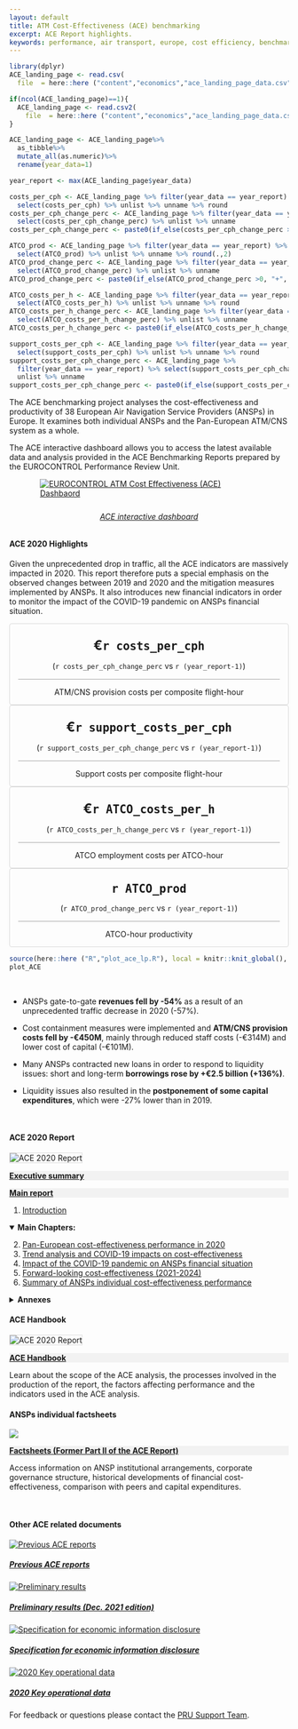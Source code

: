 ```yaml
---
layout: default
title: ATM Cost-Effectiveness (ACE) benchmarking
excerpt: ACE Report highlights.
keywords: performance, air transport, europe, cost efficiency, benchmarking
---
```



<style type="text/css">
.scorecard-box {
     <!-- margin-left: 30px;  -->
     <!-- margin-right: 30px;  -->
     padding: 0px;
     text-align: center;
     border: solid 1px #D9D9D9;
     border-radius: 4px

}


</style>

<!-- retrieve latest ACE data -->
```r
library(dplyr)
ACE_landing_page <- read.csv(
  file  = here::here ("content","economics","ace_landing_page_data.csv")) 

if(ncol(ACE_landing_page)==1){
  ACE_landing_page <- read.csv2(
    file  = here::here ("content","economics","ace_landing_page_data.csv")) 
}

ACE_landing_page <- ACE_landing_page%>%
  as_tibble%>%
  mutate_all(as.numeric)%>%
  rename(year_data=1)

year_report <- max(ACE_landing_page$year_data)

costs_per_cph <- ACE_landing_page %>% filter(year_data == year_report) %>%
  select(costs_per_cph) %>% unlist %>% unname %>% round
costs_per_cph_change_perc <- ACE_landing_page %>% filter(year_data == year_report) %>%
  select(costs_per_cph_change_perc) %>% unlist %>% unname 
costs_per_cph_change_perc <- paste0(if_else(costs_per_cph_change_perc >0, "+", ""), round(costs_per_cph_change_perc*100,1),"%")

ATCO_prod <- ACE_landing_page %>% filter(year_data == year_report) %>%
  select(ATCO_prod) %>% unlist %>% unname %>% round(.,2)
ATCO_prod_change_perc <- ACE_landing_page %>% filter(year_data == year_report) %>%
  select(ATCO_prod_change_perc) %>% unlist %>% unname
ATCO_prod_change_perc <- paste0(if_else(ATCO_prod_change_perc >0, "+", ""), round(ATCO_prod_change_perc*100,1),"%")

ATCO_costs_per_h <- ACE_landing_page %>% filter(year_data == year_report) %>%
  select(ATCO_costs_per_h) %>% unlist %>% unname %>% round
ATCO_costs_per_h_change_perc <- ACE_landing_page %>% filter(year_data == year_report) %>%
  select(ATCO_costs_per_h_change_perc) %>% unlist %>% unname
ATCO_costs_per_h_change_perc <- paste0(if_else(ATCO_costs_per_h_change_perc >0, "+", ""), round(ATCO_costs_per_h_change_perc*100,1),"%")

support_costs_per_cph <- ACE_landing_page %>% filter(year_data == year_report) %>%
  select(support_costs_per_cph) %>% unlist %>% unname %>% round
support_costs_per_cph_change_perc <- ACE_landing_page %>%
  filter(year_data == year_report) %>% select(support_costs_per_cph_change_perc) %>%
  unlist %>% unname 
support_costs_per_cph_change_perc <- paste0(if_else(support_costs_per_cph_change_perc >0, "+", ""), round(support_costs_per_cph_change_perc*100,1),"%")

```

<div class="container">
<div class="row align-items-start">
<div class="col-sm-9">
The ACE benchmarking project analyses the cost-effectiveness and productivity of 38 European Air Navigation Service Providers (ANSPs) in Europe. It examines both individual ANSPs and the Pan-European ATM/CNS system as a whole.

The ACE interactive dashboard allows you to access the latest available data and analysis provided in the ACE Benchmarking Reports prepared by the EUROCONTROL Performance Review Unit.
</div><!-- closes col  -->

<div class="col-sm-3">
<a href="https://www.eurocontrol.int/ACE/ACE-Home.html" target="_blank">
  <img class="card-img-top" src="/images/prc/ace_db2.PNG" alt="EUROCONTROL ATM Cost Effectiveness (ACE) Dashbaord" style="max-height:78%; max-width:78%; display:block; margin: auto">
  <!-- <div class="card-body"> -->
  <h6 class="card-title" style="text-align: center; padding-top: 5px; ">ACE interactive dashboard</h6></a>
<!-- </div> -->
</div><!-- closes col  -->
</div><!-- closes row  -->
</div><!-- closes container  -->

<div class="container">
#### ACE 2020 Highlights
Given the unprecedented drop in traffic, all the ACE indicators are massively impacted in 2020. This report therefore puts a special emphasis on the observed changes between 2019 and 2020 and the mitigation measures implemented by ANSPs. It also introduces new financial indicators in order to monitor the impact of the COVID-19 pandemic on ANSPs financial situation.

<div class="row">
<div class="col-md-6" >

<div class="d-flex justify-content-center">
<div class="col-5 scorecard-box">
<p style="font-weight: bold; font-size: 24px; margin-bottom: 0px; " >€`r costs_per_cph`</p>
<p style="border-bottom: solid 1px #A6A6A6; margin-left: 15px; margin-right: 15px; padding-bottom: 15px; " >(`r costs_per_cph_change_perc` vs `r (year_report-1)`)</p>
ATM/CNS provision costs per composite flight-hour
</div>

<div class="col-5 scorecard-box" >
<p style="font-weight: bold; font-size: 24px; margin-bottom: 0px; " >€`r support_costs_per_cph`</p>
<p style="border-bottom: solid 1px #A6A6A6; margin-left: 15px; margin-right: 15px; padding-bottom: 15px; " >(`r support_costs_per_cph_change_perc` vs `r (year_report-1)`)</p>
Support costs per composite flight-hour
</div>
</div><!-- closes d-flex  -->

<div class="d-flex justify-content-center">
<div class="col-5 scorecard-box" >
<p style="font-weight: bold; font-size: 24px; margin-bottom: 0px; " >€`r ATCO_costs_per_h`</p>
<p style="border-bottom: solid 1px #A6A6A6; margin-left: 15px; margin-right: 15px; padding-bottom: 15px; " >(`r ATCO_costs_per_h_change_perc` vs `r (year_report-1)`)</p>
ATCO employment costs per ATCO-hour
</div>

<div class="col-5 scorecard-box" >
<p style="font-weight: bold; font-size: 24px; margin-bottom: 0px; " >`r ATCO_prod`</p>
<p style="border-bottom: solid 1px #A6A6A6; margin-left: 15px; margin-right: 15px; padding-bottom: 15px; " >(`r ATCO_prod_change_perc` vs `r (year_report-1)`)</p>
ATCO-hour productivity
</div>
</div><!-- closes d-flex  -->

</div><!-- closes col-md-6  -->

<div class="col-md-6" >
```r
source(here::here ("R","plot_ace_lp.R"), local = knitr::knit_global(), print.eval = TRUE)
plot_ACE
```
</div><!-- closes col-md-6  -->
</div><!-- closes row  -->
</div><!-- closes container  -->

<br>
<div class="container" >
* ANSPs gate-to-gate **revenues fell by -54%** as a result of an unprecedented traffic decrease in 2020 (-57%). 

* Cost containment measures were implemented and **ATM/CNS provision costs fell by -€450M**, mainly through reduced staff costs (-€314M) and lower cost of capital (-€101M). 

* Many ANSPs contracted new loans in order to respond to liquidity issues: short and long-term **borrowings rose by +€2.5 billion (+136%)**.

* Liquidity issues also resulted in the **postponement of some capital expenditures**, which were -27% lower than in 2019.

</div>

<div class="container">
<br>
<div class="row align-items-start">
<div class="col-md-6">
#### ACE 2020 Report

<div class="row align-items-start">
<div class="col-sm-2">
  <img src="/images/eco/ace2020-thmb.png" alt="ACE 2020 Report" style="border: 1px solid rgba(0,0,0,.125)">

<!-- ![](/images/eco/ace2020-1.png) -->
</div>

<div class="col-sm-10">
<div style="background-color: #F2F2F2;" >
[**Executive summary**](/library/ace/air-traffic-management-cost-effectiveness-ace-benchmarking-report-2020.pdf#nameddest=EXECUTIVE SUMMARY){target="_blank"}
</div>

<div style="background-color: #F2F2F2; "  >
[<i class="fas fa-download"></i>](){target="_blank"}
[**Main report**](/library/ace/air-traffic-management-cost-effectiveness-ace-benchmarking-report-2020.pdf){target="_blank"}
</div>

  1. [Introduction](/library/ace/air-traffic-management-cost-effectiveness-ace-benchmarking-report-2020.pdf#nameddest=INTRODUCTION){target="_blank"}

<details open>
<summary>**Main Chapters:**</summary>
  2. [Pan-European cost-effectiveness performance in 2020](/library/ace/air-traffic-management-cost-effectiveness-ace-benchmarking-report-2020.pdf#nameddest=PAN-EUROPEAN COST-EFFECTIVENESS PERFORMANCE IN 2020){target="_blank"}
  3. [Trend analysis and COVID-19 impacts on cost-effectiveness](/library/ace/air-traffic-management-cost-effectiveness-ace-benchmarking-report-2020.pdf#nameddest=TREND ANALYSIS AND COVID-19 IMPACTS ON COST-EFFECTIVENESS){target="_blank"}
  4. [Impact of the COVID-19 pandemic on ANSPs financial situation](/library/ace/air-traffic-management-cost-effectiveness-ace-benchmarking-report-2020.pdf#nameddest=IMPACT OF THE COVID-19 PANDEMIC ON ANSPS FINANCIAL SITUATION){target="_blank"}
  5. [Forward-looking cost-effectiveness (2021-2024)](/library/ace/air-traffic-management-cost-effectiveness-ace-benchmarking-report-2020.pdf#nameddest=FORWARD-LOOKING COST-EFFECTIVENESS (2021-2024)){target="_blank"}
  6. [Summary of ANSPs individual cost-effectiveness performance](/library/ace/air-traffic-management-cost-effectiveness-ace-benchmarking-report-2020.pdf#nameddest=SUMMARY OF ANSPS INDIVIDUAL COST-EFFECTIVENESS PERFORMANCE){target="_blank"}
</details>

<details>
<summary>**Annexes**</summary>
  * [ANNEX 1 – Status of ANSPs 2020 Annual Reports](/library/ace/air-traffic-management-cost-effectiveness-ace-benchmarking-report-2020.pdf#nameddest=ANNEX 1 – STATUS OF ANSPS 2020 ANNUAL REPORTS){target="_blank"}
  * [ANNEX 2 – Performance indicators used for the comparison of ANSPs](/library/ace/air-traffic-management-cost-effectiveness-ace-benchmarking-report-2020.pdf#nameddest=ANNEX 2 – PERFORMANCE INDICATORS USED FOR THE COMPARISON OFANSPS){target="_blank"}
  * [ANNEX 3 – Performance ratios](/library/ace/air-traffic-management-cost-effectiveness-ace-benchmarking-report-2020.pdf#nameddest=ANNEX 3 – PERFORMANCE RATIOS){target="_blank"}
  * [ANNEX 4 – Exchange rates, inflation rates and purchasing power parities (PPPS) data](/library/ace/air-traffic-management-cost-effectiveness-ace-benchmarking-report-2020.pdf#nameddest=ANNEX 4 – EXCHANGE RATES, INFLATION RATES AND PURCHASING POWERPARITIES (PPPS) DATA){target="_blank"}
  * [ANNEX 5 – Key data](/library/ace/air-traffic-management-cost-effectiveness-ace-benchmarking-report-2020.pdf#nameddest=ANNEX 5 – KEY DATA){target="_blank"}
  * [ANNEX 6 – Performance indicators at FAB level](/library/ace/air-traffic-management-cost-effectiveness-ace-benchmarking-report-2020.pdf#nameddest=ANNEX 6 – PERFORMANCE INDICATORS AT FAB LEVEL){target="_blank"}
  * [Glossary](/library/ace/air-traffic-management-cost-effectiveness-ace-benchmarking-report-2020.pdf#page=87){target="_blank"}
</details>

</div>
</div>
</div>

<div class="col-md-6">
#### ACE Handbook
<div class="row align-items-start">
<div class="col-sm-2">
  <img src="/images/eco/ace-handbook-thmb.png" alt="ACE 2020 Report" style="border: 1px solid rgba(0,0,0,.125)">
</div>
<div class="col-sm-10">
<div style="background-color: #F2F2F2; "  >
<!-- <a href="/library/ACE-handbook.pdf" download><i class="fas fa-download" data-toggle="tooltip" title="Download pdf"></i></a> -->
<a href="/economics/ace/ace-handbook/" data-toggle="tooltip" title="Access electronic version" target="_blank">**ACE Handbook**</a>
</div>
Learn about the scope of the ACE analysis, the processes involved in the production of the report, the factors affecting performance and  the indicators used in the ACE analysis.
</div>
</div> <!-- closes secondary row -->

#### ANSPs individual factsheets
<div class="row align-items-start">
<div class="col-sm-2">
![](/images/eco/ace_partII_thmb.png)
</div>

<div class="col-sm-10">
<div style="background-color: #F2F2F2; "  >
<!-- <a href="https://www.eurocontrol.int/ACE/ACE-Reports/ACE2019.pdf" target="_blank"><i class="fas fa-download"></i></a> -->
<a href="/economics/ace/ace-ansp-factsheets/" target="_blank">**Factsheets (Former Part II of the ACE Report)**</a>
</div>
Access information on ANSP institutional arrangements, corporate governance structure, historical developments of financial cost-effectiveness, comparison with peers and capital expenditures.
</div>
</div> <!-- closes secondary row -->
</div> <!-- closes col-md-6 -->
</div> <!-- closes main row -->
<br>

#### Other ACE related documents

<div class="card-deck">

<!-- <div class="card"><a href="https://www.eurocontrol.int/ACE/ACE-Home.html"> -->
<!--   <img class="card-img-top" src="/images/prc/ace_dashboard.jpg" alt="ACE interactive dashboard"> -->
<!--   <div class="card-body"><h5 class="card-title">ACE interactive dashboard</h5></a><p class="card-text"></p> -->
<!--   </div> -->
<!-- </div> -->

<div class="card">
<a href="/publications/prc/ace/" target="_blank">
  <img class="card-img-top" src="/images/prc/ace2019.png" alt="Previous ACE reports">
  <div class="card-body"><h5 class="card-title">Previous ACE reports</h5></a><p class="card-text"></p>
  </div>
</div>

<div class="card"><a href="/economics/ace/ace-hlsr/" target="_blank">
  <img class="card-img-top" src="/images/prc/ace-prelim-results-2020.png" alt="Preliminary results">
  <div class="card-body"><h5 class="card-title">Preliminary results (Dec. 2021 edition)</h5></a><p class="card-text"></p>
  </div>
</div>

<div class="card"><a href="https://www.eurocontrol.int/ACE/Supporting-Documents/SEID3.0.pdf" target="_blank">
  <img class="card-img-top" src="/images/prc/ace_seid_3.0.jpg" alt="Specification for economic information disclosure">
  <div class="card-body"><h5 class="card-title">Specification for economic information disclosure</h5></a><p class="card-text"></p>
  </div>
</div>

<div class="card"><a href="https://www.eurocontrol.int/ACE/Supporting-Documents/SEID3.0.pdf" target="_blank">
  <img class="card-img-top" src="/images/prc/ace_key_ops_data_2020.png" alt="2020 Key operational data">
  <div class="card-body"><h5 class="card-title">2020 Key operational data</h5></a><p class="card-text"></p>
  </div>
</div>

</div> <!-- closes card deck -->

</div> <!-- closes container -->

For feedback or questions please contact the [PRU Support Team](mailto:PRU-Support@eurocontrol.int).
